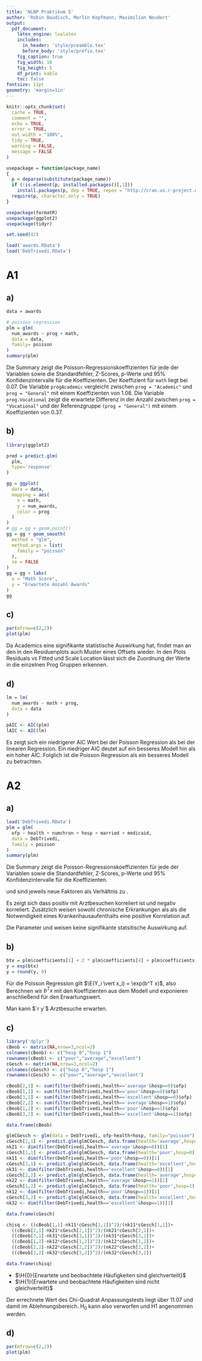 ```yaml
---
title: 'NLNP Praktikum 5'
author: 'Robin Baudisch, Merlin Kopfmann, Maximilian Neudert'
output:
  pdf_document:
    latex_engine: lualatex
    includes:
      in_header: 'style/preamble.tex'
      before_body: 'style/prefix.tex'
    fig_caption: true
    fig_width: 10
    fig_height: 5
    df_print: kable
    toc: false
fontsize: 11pt
geometry: 'margin=1in'
---
```


```r
knitr::opts_chunk$set(
  cache = TRUE,
  comment = "",
  echo = TRUE,
  error = TRUE,
  out.width = "100%",
  tidy = TRUE,
  warning = FALSE,
  message = FALSE
)
```

```r
usepackage = function(package_name) 
{
  p = deparse(substitute(package_name))
  if (!is.element(p, installed.packages()[,1]))
    install.packages(p, dep = TRUE, repos = "http://cran.us.r-project.org")
  require(p, character.only = TRUE)
}

usepackage(formatR)
usepackage(ggplot2)
usepackage(tidyr)

set.seed(42)
```

<!---** Data Science **--->

```r
load('awards.RData')
load('DebTrivedi.RData')
```

# A1

## a)

```r
data = awards

# poisson regression
plm = glm(
  num_awards ~ prog + math,
  data = data,
  family= poisson
)
summary(plm)
```

Die Summary zeigt die Poisson-Regressionskoeffizienten für jede der Variablen sowie die Standardfehler, Z-Scores, p-Werte und $95\%$ Konfidenzintervalle für die Koeffizienten. 
Der Koeffizient für `math` liegt bei $0.07$. Die Variable `progAcademic` vergleicht zwischen `prog = "Academic"` und `prog = "General"` mit einem Koeffizienten von $1.08$. Die Variable `prog.Vocational` zeigt die erwartete Differenz in der Anzahl zwischen `prog = "Vocational"` und der Referenzgruppe `(prog = "General")` mit einem Koeffizienten von $0.37$.

## b)

```r
library(ggplot2)

pred = predict.glm(
  plm,
  type='response'
)

gg = ggplot(
  data = data,
  mapping = aes(
    x = math,
    y = num_awards,
    color = prog
  )
)
# gg = gg + geom_point()
gg = gg + geom_smooth(
  method = "glm",
  method.args = list(
    family = "poisson"
  ),
  se = FALSE
)
gg = gg + labs(
  x = "Math Score",
  y = "Erwartete Anzahl Awards"
)
gg

```

## c)

```r
par(mfrow=c(2,2))
plot(plm)
```

Da Academics eine signifikante statistische Auswirkung hat, findet man an den in den Residuenplots auch Muster eines Offsets wieder. In den Plots Residuals vs Fitted und Scale Location lässt sich die Zuordnung der Werte in die einzelnen Prog Gruppen erkennen. 

## d)

```r
lm = lm(
  num_awards ~ math + prog,
  data = data
)

pAIC <- AIC(plm)
lAIC <- AIC(lm)
```

\begin{center}
\begin{tabular}{ |c|c| }
  \hline
  Poisson AIC & Linear AIC\\
  $`r round(pAIC, 2)`$ & $`r round(lAIC, 2)`$\\ 
  \hline
\end{tabular}
\end{center}

Es zeigt sich ein niedrigerer AIC Wert bei der Poisson Regression als bei der linearen Regression. Ein niedriger AIC deutet auf ein besseres Modell hin als ein hoher AIC. Folglich ist die Poisson Regression als ein besseres Modell zu betrachten.

# A2

## a)

```r
load('DebTrivedi.RData')
plm = glm(
  ofp ~ health + numchron + hosp + married + medicaid,
  data = DebTrivedi,
  family = poisson
)
summary(plm)
```

Die Summary zeigt die Poisson-Regressionskoeffizienten für jede der Variablen sowie die Standardfehler, Z-Scores, p-Werte und $95\%$ Konfidenzintervalle für die Koeffizienten. 

\quote{poor health} und \quote{excellent health} sind jeweils neue Faktoren als Verhältnis zu \quote{average health}.

Es zeigt sich dass \quote{poor health} positiv mit Arztbesuchen korreliert ist und \quote{excellent health} negativ korreliert.
Zusätzlich weisen sowohl chronische Erkrankungen als als die Notwendigkeit eines Krankenhausaufenthalts eine positive Korrelation auf.

Die Parameter \quote{verheiratet} und \quote{staatliche Unterstützung} weisen keine signifikante statsitische Auswirkung auf.

## b)

```r
btx = plm$coefficients[1] + 2 * plm$coefficients[4] + plm$coefficients[6]
y = exp(btx)
y = round(y, 0)
```

Für die Poisson Regression gilt $\E(Y_i \vert x_i) = \exp(b^T x)$, also Berechnen wir $b^T x$ mit den Koeffizienten aus dem Modell und exponieren anschließend für den Erwartungswert.

Man kann $`r y`$ Arztbesuche erwarten.

## c)

```r
library('dplyr')
cBeob <- matrix(NA,nrow=3,ncol=2)
colnames(cBeob) <- c("hosp 0","hosp 1")
rownames(cBeob) <- c("poor","average","excellent")
cGesch <- matrix(NA,nrow=3,ncol=2)
colnames(cGesch) <- c("hosp 0","hosp 1")
rownames(cGesch) <- c("poor","average","excellent")

cBeob[2,1] <- sum(filter(DebTrivedi,health=='average'&hosp==0)$ofp)
cBeob[1,1] <- sum(filter(DebTrivedi,health=='poor'&hosp==0)$ofp)
cBeob[3,1] <- sum(filter(DebTrivedi,health=='excellent'&hosp==0)$ofp)
cBeob[2,2] <- sum(filter(DebTrivedi,health=='average'&hosp==1)$ofp)
cBeob[1,2] <- sum(filter(DebTrivedi,health=='poor'&hosp==1)$ofp)
cBeob[3,2] <- sum(filter(DebTrivedi,health=='excellent'&hosp==1)$ofp)
```

```r
data.frame(cBeob)
```

```r
glmCGesch <- glm(data = DebTrivedi, ofp~health+hosp, family="poisson")
cGesch[2,1] <- predict.glm(glmCGesch, data.frame(health='average',hosp=0),type='response')
nk21 <- dim(filter(DebTrivedi,health=='average'&hosp==0))[1]
cGesch[1,1] <- predict.glm(glmCGesch, data.frame(health='poor',hosp=0),type='response')
nk11 <- dim(filter(DebTrivedi,health=='poor'&hosp==0))[1]
cGesch[3,1] <- predict.glm(glmCGesch, data.frame(health='excellent',hosp=0),type='response')
nk31 <- dim(filter(DebTrivedi,health=='excellent'&hosp==0))[1]
cGesch[2,2] <- predict.glm(glmCGesch, data.frame(health='average',hosp=1),type='response')
nk22 <- dim(filter(DebTrivedi,health=='average'&hosp==1))[1]
cGesch[1,2] <- predict.glm(glmCGesch, data.frame(health='poor',hosp=1),type='response')
nk12 <- dim(filter(DebTrivedi,health=='poor'&hosp==1))[1]
cGesch[3,2] <- predict.glm(glmCGesch, data.frame(health='excellent',hosp=1),type='response')
nk32 <- dim(filter(DebTrivedi,health=='excellent'&hosp==1))[1]
```

```r
data.frame(cGesch)
```

```r
chisq <- ((cBeob[1,1]-nk11*cGesch[1,1])^2)/(nk11*cGesch[1,1])+
  ((cBeob[2,1]-nk21*cGesch[2,1])^2)/(nk21*cGesch[2,1])+
  ((cBeob[3,1]-nk31*cGesch[3,1])^2)/(nk31*cGesch[3,1])+
  ((cBeob[1,2]-nk12*cGesch[1,2])^2)/(nk12*cGesch[1,2])+
  ((cBeob[2,2]-nk22*cGesch[2,2])^2)/(nk22*cGesch[2,2])+
  ((cBeob[3,2]-nk32*cGesch[3,2])^2)/(nk32*cGesch[3,2])
```

```r
data.frame(chisq)
```


- $\H{0}{Erwartete und beobachtete Häufigkeiten sind gleichverteilt}$
- $\H{1}{Erwartete und beobachtete Häufigkeiten sind nicht gleichverteilt}$

Der errechnete Wert des Chi-Quadrat Anpassungstests liegt über $11.07$ und damit im Ablehnungsbereich. H$_0$ kann also verworfen und H1 angenommen werden.

## d)

```r
par(mfrow=c(2,2))
plot(plm)
```